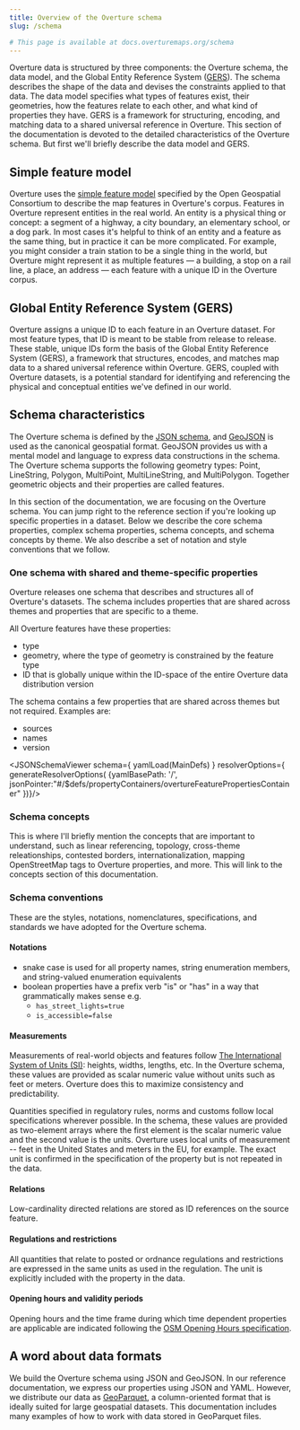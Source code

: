 ```yaml
---
title: Overview of the Overture schema
slug: /schema

# This page is available at docs.overturemaps.org/schema
---
```


Overture data is structured by three components: the Overture schema, the data model, and the Global Entity Reference System ([GERS](https://docs.overturemaps.org/gers/)). The schema describes the shape of the data and devises the constraints applied to that data. The data model specifies what types of features exist, their geometries, how the features relate to each other, and what kind of properties they have. GERS is a framework for structuring, encoding, and matching data to a shared universal reference in Overture. This section of the documentation is devoted to the detailed characteristics of the Overture schema. But first we'll briefly describe the data model and GERS. 


## Simple feature model

Overture uses the [simple feature model](https://www.ogc.org/standard/sfa/) specified by the Open Geospatial Consortium to describe the map features in Overture's corpus. Features in Overture represent entities in the real world. An entity is a physical thing or concept: a segment of a highway, a city boundary, an elementary school, or a dog park. In most cases it's helpful to think of an entity and a feature as the same thing, but in practice it can be more complicated. For example, you might consider a train station to be a single thing in the world, but Overture might represent it as multiple features &mdash; a building, a stop on a rail line, a place, an address &mdash; each feature with a unique ID in the Overture corpus.

## Global Entity Reference System (GERS)

Overture assigns a unique ID to each feature in an Overture dataset. For most feature types, that ID is meant to be stable from release to release. These stable, unique IDs form the basis of the Global Entity Reference System (GERS), a framework that structures, encodes, and matches map data to a shared universal reference within Overture. GERS, coupled with Overture datasets, is a potential standard for identifying and referencing the physical and conceptual entities we've defined in our world. 


## Schema characteristics
The Overture schema is defined by the [JSON schema](https://json-schema.org/), and [GeoJSON](https://geojson.org/) is used as the canonical geospatial format. GeoJSON provides us with a mental model and language to express data constructions in the schema. The Overture schema supports the following geometry types: Point, LineString, Polygon, MultiPoint, MultiLineString, and MultiPolygon. Together geometric objects and their properties are called features.

In this section of the documentation, we are focusing on the Overture schema. You can jump right to the reference section if you're looking up specific properties in a dataset. Below we describe the core schema properties, complex schema properties, schema concepts, and schema concepts by theme. We also describe a set of notation and style conventions that we follow. 

### One schema with shared and theme-specific properties

Overture releases one schema that describes and structures all of Overture's datasets. The schema includes properties that are shared across themes and properties that are specific to a theme. 

All Overture features have these properties:

- type
- geometry, where the type of geometry is constrained by the feature type
- ID that is globally unique within the ID-space of the entire Overture data distribution version


The schema contains a few properties that are shared across themes but not required. Examples are:
- sources
- names
- version

<!-- what about subtype, type, class, subclass structures? -->

<JSONSchemaViewer
  schema={ yamlLoad(MainDefs) }
  resolverOptions={ generateResolverOptions( {yamlBasePath: '/', jsonPointer:"#/$defs/propertyContainers/overtureFeaturePropertiesContainer" })}/>

<!-- Below is an example of how you can reference just 1 property within the properties container -->
<!-- <JSONSchemaViewer
  schema={ yamlLoad(MainDefs) }
  resolverOptions={ generateResolverOptions( {yamlBasePath: '/', jsonPointer:"#/$defs/propertyContainers/overtureFeaturePropertiesContainer/properties/sources" })}/> -->

 
### Schema concepts
This is where I'll briefly mention the concepts that are important to understand, such as linear referencing, topology, cross-theme releationships, contested borders, internationalization, mapping OpenStreetMap tags to Overture properties, and more. This will link to the concepts section of this documentation. 

### Schema conventions
These are the styles, notations, nomenclatures, specifications, and standards we have adopted for the Overture schema. 

#### Notations

- snake case is used for all property names, string enumeration members, and string-valued enumeration equivalents
- boolean properties have a prefix verb "is" or "has" in a way that grammatically makes sense
      e.g.
  - `has_street_lights=true`
  - `is_accessible=false`

#### Measurements

Measurements of real-world objects and features follow [The International System of Units (SI)](https://www.bipm.org/en/publications/si-brochure): heights, widths, lengths, etc. In the Overture schema, these values are provided as scalar numeric value without units such as feet or meters. Overture does this to maximize consistency and predictability.

Quantities specified in regulatory rules, norms and customs follow local specifications wherever possible. In the schema, these values are provided as two-element arrays where the first element is the scalar numeric value and the second value is the units. Overture uses local units of measurement -- feet in the United States and meters in the EU, for example. The exact unit is confirmed in the specification of the property but is not repeated in the data.

#### Relations

Low-cardinality directed relations are stored as ID references on the source feature.

#### Regulations and restrictions

All quantities that relate to posted or ordnance regulations and restrictions are expressed in the same units as used in the regulation. The unit is explicitly included with the property in the data.

#### Opening hours and validity periods

Opening hours and the time frame during which time dependent properties are applicable are indicated following the [OSM Opening Hours specification](https://wiki.openstreetmap.org/wiki/Key:opening_hours/specification).

<!-- This is not yet true 
#### Extensions

Overture allows for add hoc extensions beyond what is described in the schema. All extensions are prefixed with `ext_`. Extensions can be provided at the theme level, the type level, or the property level.
-->

## A word about data formats

We build the Overture schema using JSON and GeoJSON. In our reference documentation, we express our properties using JSON and YAML. However, we distribute our data as [GeoParquet](https://geoparquet.org/), a column-oriented format that is ideally suited for large geospatial datasets. This documentation includes many examples of how to work with data stored in GeoParquet files.
